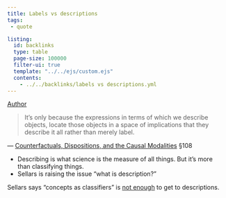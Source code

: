 ```yaml
---
title: Labels vs descriptions
tags: 
 - quote

listing:
  id: backlinks
  type: table
  page-size: 100000
  filter-ui: true
  template: "../../ejs/custom.ejs"
  contents:
    - ../../backlinks/labels vs descriptions.yml
---
```


[Author](/docs/phil/Wilfrid Sellars.html)

> It's only because the expressions in terms of which we describe
objects, locate those objects in a space of implications that they describe it
all rather than merely label.

—  [Counterfactuals, Dispositions, and the Causal Modalities](/docs/phil/Counterfactuals, Dispositions, and the Causal Modalities.html) §108

- Describing is what science is the measure of all things. But it's more than 
  classifying things.
- Sellars is raising the issue "what is description?"

Sellars says "concepts as classifiers" is [not enough](/docs/phil/Concepts and judgment.html) to get to descriptions. 
